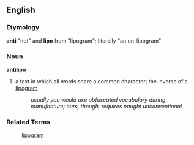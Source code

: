 == English ==
=== Etymology ===
'''anti''' "not" and '''lipo''' from "lipogram"; literally "an un-lipogram"

===Noun===
'''antilipo'''
# a text in which all words share a common character; the inverse of a [[lipogram]]
#: ''usually you would use obfuscated vocabulary during manufacture; ours, though, requires naught unconventional''

=== Related Terms ===
:[[lipogram]]